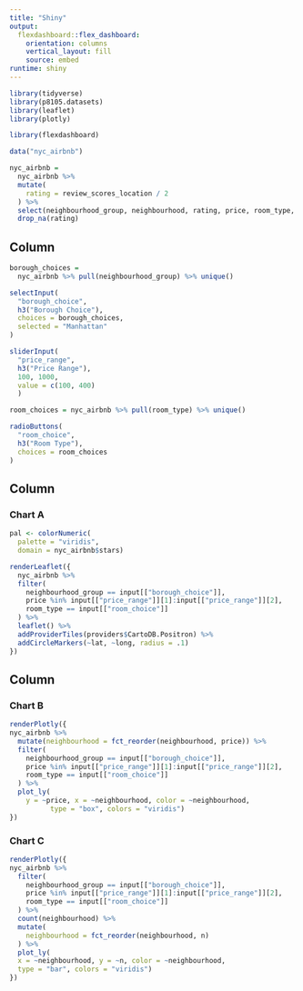 ```yaml
---
title: "Shiny"
output: 
  flexdashboard::flex_dashboard:
    orientation: columns
    vertical_layout: fill
    source: embed
runtime: shiny
---
```


```r
library(tidyverse)
library(p8105.datasets)
library(leaflet)
library(plotly)

library(flexdashboard)
```

```r
data("nyc_airbnb")

nyc_airbnb =
  nyc_airbnb %>% 
  mutate(
    rating = review_scores_location / 2
  ) %>% 
  select(neighbourhood_group, neighbourhood, rating, price, room_type, lat, long) %>%
  drop_na(rating)
```

Column {.sidebar}
-----------------------------------------------------------------------

```r
borough_choices = 
  nyc_airbnb %>% pull(neighbourhood_group) %>% unique()

selectInput(
  "borough_choice",
  h3("Borough Choice"),
  choices = borough_choices,
  selected = "Manhattan"
)

sliderInput(
  "price_range",
  h3("Price Range"),
  100, 1000,
  value = c(100, 400)
  )

room_choices = nyc_airbnb %>% pull(room_type) %>% unique()

radioButtons(
  "room_choice",
  h3("Room Type"),
  choices = room_choices
)
```


Column {data-width=650}
-----------------------------------------------------------------------

### Chart A

```r
pal <- colorNumeric(
  palette = "viridis",
  domain = nyc_airbnb$stars)

renderLeaflet({
  nyc_airbnb %>%
  filter(
    neighbourhood_group == input[["borough_choice"]],
    price %in% input[["price_range"]][1]:input[["price_range"]][2],
    room_type == input[["room_choice"]]
  ) %>%
  leaflet() %>% 
  addProviderTiles(providers$CartoDB.Positron) %>% 
  addCircleMarkers(~lat, ~long, radius = .1)
})
```

Column {data-width=350}
-----------------------------------------------------------------------

### Chart B

```r
renderPlotly({
nyc_airbnb %>% 
  mutate(neighbourhood = fct_reorder(neighbourhood, price)) %>%
  filter(
    neighbourhood_group == input[["borough_choice"]],
    price %in% input[["price_range"]][1]:input[["price_range"]][2],
    room_type == input[["room_choice"]]
  ) %>% 
  plot_ly(
    y = ~price, x = ~neighbourhood, color = ~neighbourhood,
          type = "box", colors = "viridis")
})
```

### Chart C

```r
renderPlotly({
nyc_airbnb %>%
  filter(
    neighbourhood_group == input[["borough_choice"]],
    price %in% input[["price_range"]][1]:input[["price_range"]][2],
    room_type == input[["room_choice"]]
  ) %>% 
  count(neighbourhood) %>%
  mutate(
    neighbourhood = fct_reorder(neighbourhood, n)
  ) %>%
  plot_ly(
  x = ~neighbourhood, y = ~n, color = ~neighbourhood, 
  type = "bar", colors = "viridis")
})
```

